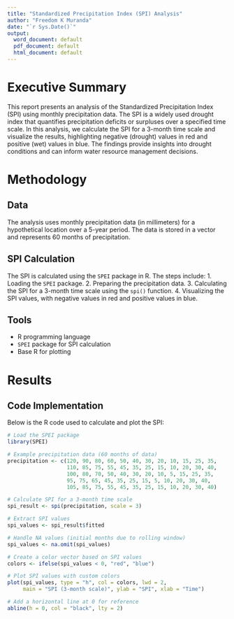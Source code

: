 ```yaml
---
title: "Standardized Precipitation Index (SPI) Analysis"
author: "Freedom K Muranda"
date: "`r Sys.Date()`"
output:
  word_document: default
  pdf_document: default
  html_document: default
---
```


# Executive Summary

This report presents an analysis of the Standardized Precipitation Index (SPI) using monthly precipitation data. The SPI is a widely used drought index that quantifies precipitation deficits or surpluses over a specified time scale. In this analysis, we calculate the SPI for a 3-month time scale and visualize the results, highlighting negative (drought) values in red and positive (wet) values in blue. The findings provide insights into drought conditions and can inform water resource management decisions.

# Methodology

## Data

The analysis uses monthly precipitation data (in millimeters) for a hypothetical location over a 5-year period. The data is stored in a vector and represents 60 months of precipitation.

## SPI Calculation

The SPI is calculated using the `SPEI` package in R. The steps include: 1. Loading the `SPEI` package. 2. Preparing the precipitation data. 3. Calculating the SPI for a 3-month time scale using the `spi()` function. 4. Visualizing the SPI values, with negative values in red and positive values in blue.

## Tools

-   R programming language
-   `SPEI` package for SPI calculation
-   Base R for plotting

# Results

## Code Implementation

Below is the R code used to calculate and plot the SPI:

```r
# Load the SPEI package
library(SPEI)

# Example precipitation data (60 months of data)
precipitation <- c(120, 90, 80, 60, 50, 40, 30, 20, 10, 15, 25, 35,
                   110, 85, 75, 55, 45, 35, 25, 15, 10, 20, 30, 40,
                   100, 80, 70, 50, 40, 30, 20, 10, 5, 15, 25, 35,
                   95, 75, 65, 45, 35, 25, 15, 5, 10, 20, 30, 40,
                   105, 85, 75, 55, 45, 35, 25, 15, 10, 20, 30, 40)

# Calculate SPI for a 3-month time scale
spi_result <- spi(precipitation, scale = 3)

# Extract SPI values
spi_values <- spi_result$fitted

# Handle NA values (initial months due to rolling window)
spi_values <- na.omit(spi_values)

# Create a color vector based on SPI values
colors <- ifelse(spi_values < 0, "red", "blue")

# Plot SPI values with custom colors
plot(spi_values, type = "h", col = colors, lwd = 2,
     main = "SPI (3-month scale)", ylab = "SPI", xlab = "Time")

# Add a horizontal line at 0 for reference
abline(h = 0, col = "black", lty = 2)
```

